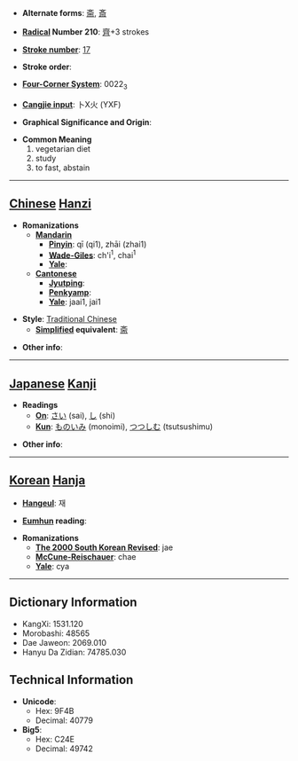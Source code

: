* '''Alternate forms''': [[斋]], [[斎]]

* '''[[Wiktionary:Chinese radical index| Radical]] Number 210''': [[Wiktionary:Chinese radical index 齊|齊]]+3 strokes

* '''[[Wiktionary:Chinese total strokes index|Stroke number]]''': [[Wiktionary:Chinese total strokes index 17|17]]

* '''Stroke order''': 

* '''[[Wiktionary:Chinese four corner index|Four-Corner System]]''': 0022<sub>3</sub>

* '''[[Wiktionary:Chinese Cangjie index|Cangjie input]]''': 卜X火 (YXF)

* '''Graphical Significance and Origin''': 

* '''Common Meaning'''
*#vegetarian diet
*# study
*# to fast, abstain


----

== [[Chinese]] [[Hanzi]] ==

* '''Romanizations'''
** '''[[Mandarin]]'''
*** '''[[Pinyin]]''': qī (qi1), zhāi (zhai1)
*** '''[[Wade-Giles]]''': ch'i<sup>1</sup>, chai<sup>1</sup>
*** '''[[Yale]]''': 
** '''[[Cantonese]]'''
*** '''[[Jyutping]]''':
*** '''[[Penkyamp]]''': 
*** '''[[Yale]]''': jaai1, jai1

* '''Style''': [[Traditional Chinese]] 
** '''[[Simplified Chinese|Simplified]] equivalent''': [[斋]]

* '''Other info''': 

----

== [[Japanese]] [[Kanji]] ==

* '''Readings'''
** '''[[On]]''': [[さい]] (sai), [[し]] (shi)
** '''[[Kun]]''': [[ものいみ]] (monoimi), [[つつしむ]] (tsutsushimu)

* '''Other info''':  

----

== [[Korean]] [[Hanja]] ==

* '''[[Hangeul]]''': 재

* '''[[Eumhun]] reading''': 

* '''Romanizations'''
** '''[[The 2000 South Korean Revised Romanization|The 2000 South Korean Revised]]''': jae
** '''[[McCune-Reischauer]]''': chae
** '''[[Yale]]''': cya

----

== Dictionary Information ==

* KangXi: 1531.120
* Morobashi: 48565
* Dae Jaweon: 2069.010
* Hanyu Da Zidian: 74785.030

== Technical Information ==

* '''Unicode''':
** Hex: 9F4B
** Decimal: 40779
* '''Big5''':
** Hex: C24E
** Decimal: 49742